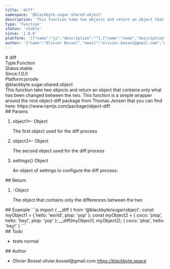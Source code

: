 ```yaml
---
title: 'diff'
namespace: '@blackbyte.sugar.shared.object'
description: 'This function take two objects and return an object that contains only what has been changed between the two. This function is a simple wrapper around the nice object-diff package from Thomas Jensen that you can find here: https://www.npmjs.com/package/object-diff'
type: 'Function'
status: 'stable'
since: '1.0.0'
platform: '[{"name":"js","description":""},{"name":"node","description":""}]'
author: '{"name":"Olivier Bossel","email":"olivier.bossel@gmail.com","url":"https://blackbyte.space"}'
---
```


<div class="docmap-mdx">
# diff
<div class="_metas">
<div class="_type"><span class="_type-label">Type:</span><span class="_type-value">Function</span></div>
<div class="_status"><span class="_status-label">Status:</span><span class="_status-value -stable">stable</span></div>
<div class="_since"><span class="_since-label">Since:</span><span class="_since-value">1.0.0</span></div>
<div class="_platform"><span class="_platform-label">Platform:</span><span class="_platform-value -js">js</span><span class="_platform-value -node">node</span></div>
</div>
<div class="_namespace">@blackbyte.sugar.shared.object</div>
<div class="_description typo-lead typo-format">
This function take two objects and return an object that contains only what has been changed between the two.
This function is a simple wrapper around the nice object-diff package from Thomas Jensen that you can find here: https://www.npmjs.com/package/object-diff
</div>
<div class="_params">
## Params
<ol class="_list">
<li class="_item">
<span class="_name">object1<span class="_required">*</span></span><span class="_default">-</span> <span class="_type">Object</span>
<p class="_description">The first object used for the diff process</p>
</li>
<li class="_item">
<span class="_name">object2<span class="_required">*</span></span><span class="_default">-</span> <span class="_type">Object</span>
<p class="_description">The second object used for the diff process</p>
</li>
<li class="_item">
<span class="_name">settings</span><span class="_default">&lcub;&rcub;</span> <span class="_type">Object</span>
<p class="_description">An object of settings to configure the diff process&colon;</p>
</li>
</ol>
</div>
<div class="_return">
## Return
<ol class="_list">
<li class="_item">
<span class="_default">-</span><span class="_type">Object</span>
<p class="_description">The object that contains only the differences between the two</p>
</li>
</ol>
</div>
<div class="_examples">
## Example
```js
import { __diff } from '@blackbyte/sugar/object';
const myObject1 = {
   hello: 'world',
   plop: 'yop'
};
const myObject2 = {
   coco: 'plop',
   hello: 'hey!',
   plop: 'yop'
};
__diff(myObject1, myObject2);
{
   coco: 'plop',
   hello: 'hey!'
}
```
</div>
<div class="_todo">
## Todo
<ul class="_list">
<li class="_item">
<span class="_description">tests</span>
<span class="_priority -normal">normal</span>
</li>
</ul>
</div>
<div class="_author">
## Author
<ul class="_list">
<li class="_item">
<span class="_name">Olivier Bossel</span>
<span class="_email">olivier.bossel@gmail.com</span>
<a href="https://blackbyte.space" target="_blank" class="_url">https://blackbyte.space</a>
</li>
</ul>
</div>
</div>

